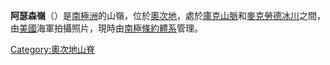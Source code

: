 {{Coord|69|22|S|158|30|E|source:GNIS|display=title}}

'''阿瑟森嶺'''（{{lang-en|Arthurson Ridge}}）是[[南極洲|南極洲]]的山嶺，位於[[奧次地|奧次地]]，處於[[庫克山脈|庫克山脈]]和[[麥克勞德冰川|麥克勞德冰川]]之間，由[[美國|美國]]海軍拍攝照片，現時由[[南極條約體系|南極條約體系]]管理。

{{DEFAULTSORT:Arthurson Ridge}}
[[Category:奧次地山脊|Category:奧次地山脊]]


{{OatesLand-geo-stub}}